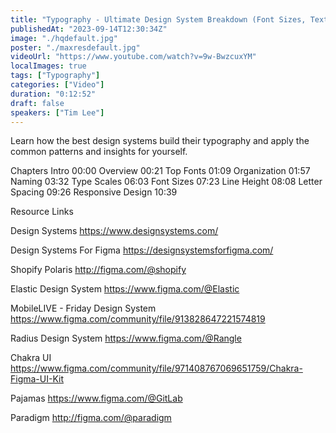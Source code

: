 ```yaml
---
title: "Typography - Ultimate Design System Breakdown (Font Sizes, Text Style Naming, Responsive Scaling)"
publishedAt: "2023-09-14T12:30:34Z"
image: "./hqdefault.jpg"
poster: "./maxresdefault.jpg"
videoUrl: "https://www.youtube.com/watch?v=9w-BwzcuxYM"
localImages: true
tags: ["Typography"]
categories: ["Video"]
duration: "0:12:52"
draft: false
speakers: ["Tim Lee"]
---
```


Learn how the best design systems build their typography and apply the common patterns and insights for yourself.

Chapters
Intro 00:00
Overview 00:21
Top Fonts 01:09
Organization 01:57
Naming 03:32
Type Scales 06:03
Font Sizes 07:23
Line Height 08:08
Letter Spacing 09:26
Responsive Design 10:39

Resource Links

Design Systems
https://www.designsystems.com/

Design Systems For Figma
https://designsystemsforfigma.com/

Shopify Polaris
http://figma.com/@shopify

Elastic Design System
https://www.figma.com/@Elastic

MobileLIVE - Friday Design System
https://www.figma.com/community/file/913828647221574819

Radius Design System
https://www.figma.com/@Rangle

Chakra UI
https://www.figma.com/community/file/971408767069651759/Chakra-Figma-UI-Kit

Pajamas
https://www.figma.com/@GitLab

Paradigm
http://figma.com/@paradigm
